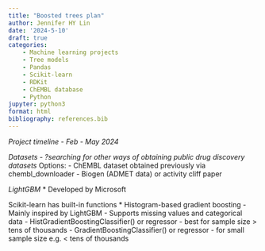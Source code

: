 ```yaml
---
title: "Boosted trees plan"
author: Jennifer HY Lin
date: '2024-5-10'
draft: true
categories: 
    - Machine learning projects
    - Tree models
    - Pandas
    - Scikit-learn
    - RDKit
    - ChEMBL database
    - Python
jupyter: python3
format: html
bibliography: references.bib
---
```


*Project timeline - Feb - May 2024*

*Datasets - ?searching for other ways of obtaining public drug discovery datasets*
Options:
- ChEMBL dataset obtained previously via chembl_downloader
- Biogen (ADMET data) or activity cliff paper

*LightGBM* 
* Developed by Microsoft

Scikit-learn has built-in functions
* Histogram-based gradient boosting
- Mainly inspired by LightGBM
- Supports missing values and categorical data
- HistGradientBoostingClassifier() or regressor - best for sample size > tens of thousands
- GradientBoostingClassifier() or regressor - for small sample size e.g. < tens of thousands

